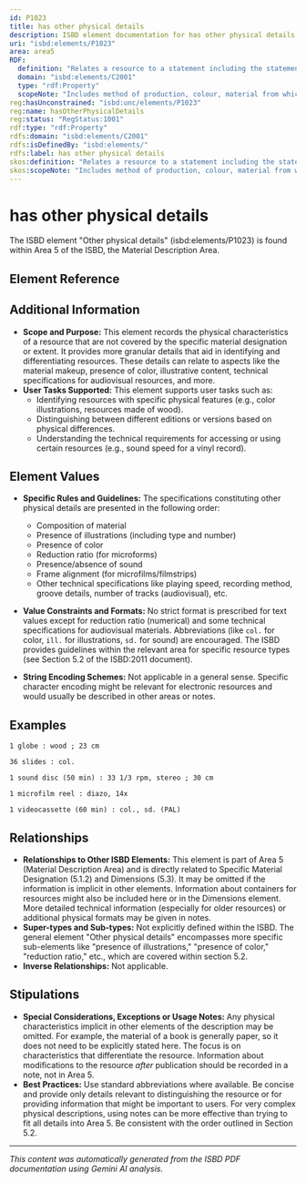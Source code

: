 ```yaml
---
id: P1023
title: has other physical details
description: ISBD element documentation for has other physical details
uri: "isbd:elements/P1023"
area: area5
RDF:
  definition: "Relates a resource to a statement including the statement relating to the material of which the resource is composed, the statement relating to the presence of illustrations, the particular type of illustration, the number of illustrations, the presence of colour, the reduction ration (if a microform), the presence or absence of sound (if a resource that may have integral sound as a feature), and other technical specifications."
  domain: "isbd:elements/C2001"
  type: "rdf:Property"
  scopeNote: "Includes method of production, colour, material from which the resource is made, etc. Any characteristic implicit in the specific material designation is omitted."
reg:hasUnconstrained: "isbd:unc/elements/P1023"
reg:name: hasOtherPhysicalDetails
reg:status: "RegStatus:1001"
rdf:type: "rdf:Property"
rdfs:domain: "isbd:elements/C2001"
rdfs:isDefinedBy: "isbd:elements/"
rdfs:label: has other physical details
skos:definition: "Relates a resource to a statement including the statement relating to the material of which the resource is composed, the statement relating to the presence of illustrations, the particular type of illustration, the number of illustrations, the presence of colour, the reduction ration (if a microform), the presence or absence of sound (if a resource that may have integral sound as a feature), and other technical specifications."
skos:scopeNote: "Includes method of production, colour, material from which the resource is made, etc. Any characteristic implicit in the specific material designation is omitted."
---
```

# has other physical details

The ISBD element "Other physical details" (isbd:elements/P1023) is found within Area 5 of the ISBD, the Material Description Area.

## Element Reference


<ElementReference frontMatter={frontMatter} />

## Additional Information

- **Scope and Purpose:** This element records the physical characteristics of a resource that are not covered by the specific material designation or extent. It provides more granular details that aid in identifying and differentiating resources. These details can relate to aspects like the material makeup, presence of color, illustrative content, technical specifications for audiovisual resources, and more.
- **User Tasks Supported:** This element supports user tasks such as:
    - Identifying resources with specific physical features (e.g., color illustrations, resources made of wood).
    - Distinguishing between different editions or versions based on physical differences.
    -  Understanding the technical requirements for accessing or using certain resources (e.g., sound speed for a vinyl record).


## Element Values

- **Specific Rules and Guidelines:**  The specifications constituting other physical details are presented in the following order:
    - Composition of material
    - Presence of illustrations (including type and number)
    - Presence of color
    - Reduction ratio (for microforms)
    - Presence/absence of sound
    - Frame alignment (for microfilms/filmstrips)
    - Other technical specifications like playing speed, recording method, groove details, number of tracks (audiovisual), etc.


- **Value Constraints and Formats:** No strict format is prescribed for text values except for reduction ratio (numerical) and some technical specifications for audiovisual materials. Abbreviations (like `col.` for color, `ill.` for illustrations, `sd.` for sound) are encouraged.  The ISBD provides guidelines within the relevant area for specific resource types (see Section 5.2 of the ISBD:2011 document).


- **String Encoding Schemes:**  Not applicable in a general sense.  Specific character encoding might be relevant for electronic resources and would usually be described in other areas or notes.


## Examples

```
1 globe : wood ; 23 cm
```

```
36 slides : col. 
```

```
1 sound disc (50 min) : 33 1/3 rpm, stereo ; 30 cm
```

```
1 microfilm reel : diazo, 14x
```

```
1 videocassette (60 min) : col., sd. (PAL)
```


## Relationships

- **Relationships to Other ISBD Elements:** This element is part of Area 5 (Material Description Area) and is directly related to Specific Material Designation (5.1.2) and Dimensions (5.3).  It may be omitted if the information is implicit in other elements.  Information about containers for resources might also be included here or in the Dimensions element.  More detailed technical information (especially for older resources) or additional physical formats may be given in notes.
- **Super-types and Sub-types:** Not explicitly defined within the ISBD. The general element "Other physical details" encompasses more specific sub-elements like "presence of illustrations," "presence of color," "reduction ratio," etc., which are covered within section 5.2.
- **Inverse Relationships:** Not applicable.


## Stipulations

- **Special Considerations, Exceptions or Usage Notes:** Any physical characteristics implicit in other elements of the description may be omitted.  For example, the material of a book is generally paper, so it does not need to be explicitly stated here. The focus is on characteristics that differentiate the resource. Information about modifications to the resource *after* publication should be recorded in a note, not in Area 5.
- **Best Practices:** Use standard abbreviations where available. Be concise and provide only details relevant to distinguishing the resource or for providing information that might be important to users. For very complex physical descriptions, using notes can be more effective than trying to fit all details into Area 5. Be consistent with the order outlined in Section 5.2.

---

*This content was automatically generated from the ISBD PDF documentation using Gemini AI analysis.*
